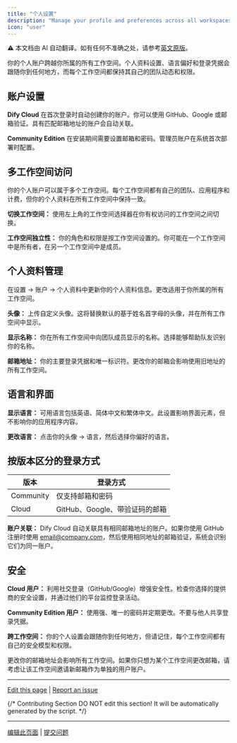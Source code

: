 ```yaml
---
title: "个人设置"
description: "Manage your profile and preferences across all workspaces"
icon: "user"
---
```


<Note> ⚠️ 本文档由 AI 自动翻译。如有任何不准确之处，请参考[英文原版](/en/documentation/pages/workspace/personal-account-management)。</Note>


你的个人账户跨越你所属的所有工作空间。个人资料设置、语言偏好和登录凭据会跟随你到任何地方，而每个工作空间都保持其自己的团队动态和权限。

## 账户设置

**Dify Cloud** 在首次登录时自动创建你的账户。你可以使用 GitHub、Google 或邮箱验证。具有匹配邮箱地址的账户会自动关联。

**Community Edition** 在安装期间需要设置邮箱和密码。管理员账户在系统首次部署时配置。

## 多工作空间访问

你的个人账户可以属于多个工作空间。每个工作空间都有自己的团队、应用程序和计费，但你的个人资料在所有工作空间中保持一致。

**切换工作空间：** 使用左上角的工作空间选择器在你有权访问的工作空间之间切换。

**工作空间独立性：** 你的角色和权限是按工作空间设置的。你可能在一个工作空间中是所有者，在另一个工作空间中是成员。

## 个人资料管理

在设置 → 账户 → 个人资料中更新你的个人资料信息。更改适用于你所属的所有工作空间。

**头像：** 上传自定义头像。这将替换默认的基于姓名首字母的头像，并在所有工作空间中显示。

**显示名称：** 你在所有工作空间中向团队成员显示的名称。选择能够帮助队友识别你的名称。

**邮箱地址：** 你的主要登录凭据和唯一标识符。更改你的邮箱会影响使用旧地址的所有工作空间。

## 语言和界面

**显示语言：** 可用语言包括英语、简体中文和繁体中文。此设置影响界面元素，但不影响你的应用程序内容。

**更改语言：** 点击你的头像 → 语言，然后选择你偏好的语言。

## 按版本区分的登录方式

<table>
  <thead>
    <tr>
      <th>版本</th>
      <th>登录方式</th>
    </tr>
  </thead>
  <tbody>
    <tr>
      <td>Community</td>
      <td>仅支持邮箱和密码</td>
    </tr>
    <tr>
      <td>Cloud</td>
      <td>GitHub、Google、带验证码的邮箱</td>
    </tr>
  </tbody>
</table>

**账户关联：** Dify Cloud 自动关联具有相同邮箱地址的账户。如果你使用 GitHub 注册时使用 email@company.com，然后使用相同地址的邮箱验证，系统会识别它们为同一账户。

## 安全

**Cloud 用户：** 利用社交登录（GitHub/Google）增强安全性。检查你选择的提供商的安全设置，并通过他们的平台监控登录活动。

**Community Edition 用户：** 使用强、唯一的密码并定期更改。不要与他人共享登录凭据。

**跨工作空间：** 你的个人设置会跟随你到任何地方，但请记住，每个工作空间都有自己的安全模型和权限。

<Warning>
更改你的邮箱地址会影响所有工作空间。如果你只想为某个工作空间更改邮箱，请考虑让该工作空间邀请新邮箱作为单独的用户账户。
</Warning>

---

[Edit this page](https://github.com/langgenius/dify-docs/edit/main/en/guides/management/personal-account-management.mdx) | [Report an issue](https://github.com/langgenius/dify-docs/issues/new?template=docs.yml)

{/*
Contributing Section
DO NOT edit this section!
It will be automatically generated by the script.
*/}

---

[编辑此页面](https://github.com/langgenius/dify-docs/edit/main/zh-hans/documentation/pages/workspace/personal-account-management.mdx) | [提交问题](https://github.com/langgenius/dify-docs/issues/new?template=docs.yml)

